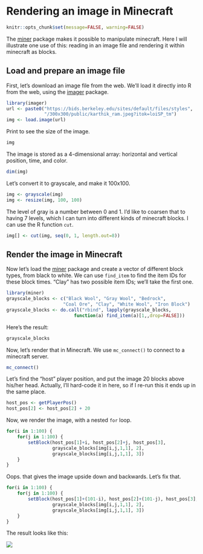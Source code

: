 # Rendering an image in Minecraft

```r
knitr::opts_chunk$set(message=FALSE, warning=FALSE)
```


The [miner](https://github.com/ropenscilabs/miner) package makes it
possible to manipulate minecraft. Here I will illustrate one use of
this: reading in an image file and rendering it within minecraft as
blocks.

## Load and prepare an image file

First, let's download an image file from the web. We'll load it
directly into R from the web, using the
[imager](https://cran.r-project.org/package=imager) package.

```r
library(imager)
url <- paste0("https://bids.berkeley.edu/sites/default/files/styles",
              "/300x300/public/karthik_ram.jpeg?itok=loiSP_tm")
img <- load.image(url)
```

Print to see the size of the image.

```r
img
```

The image is stored as a 4-dimensional array: horizontal and vertical
position, time, and color.

```r
dim(img)
```

Let's convert it to grayscale, and make it 100x100.

```r
img <- grayscale(img)
img <- resize(img, 100, 100)
```

The level of gray is a number between 0 and 1. I'd like to coarsen
that to having 7 levels, which I can turn into different kinds of
minecraft blocks. I can use the R function `cut`.

```r
img[] <- cut(img, seq(0, 1, length.out=8))
```


## Render the image in Minecraft

Now let's load the [miner](https://github.com/ROpenSciLabs/miner)
package and create a vector of different block types, from black to
white. We can use `find_item` to find the item IDs for these block
times. "Clay" has two possible item IDs; we'll take the first one.

```r
library(miner)
grayscale_blocks <- c("Black Wool", "Gray Wool", "Bedrock",
                     "Coal Ore", "Clay", "White Wool", "Iron Block")
grayscale_blocks <- do.call("rbind", lapply(grayscale_blocks,
                         function(a) find_item(a)[1,,drop=FALSE]))
```

Here's the result:

```r
grayscale_blocks
```

Now, let's render that in Minecraft. We use `mc_connect()` to connect
to a minecraft server.

```r
mc_connect()
```

Let's find the "host" player position, and put the image 20 blocks
above his/her head. Actually, I'll hard-code it in here, so if I
re-run this it ends up in the same place.

```r
host_pos <- getPlayerPos()
host_pos[2] <- host_pos[2] + 20
```

Now, we render the image, with a nested `for` loop.

```r
for(i in 1:100) {
    for(j in 1:100) {
        setBlock(host_pos[1]+i, host_pos[2]+j, host_pos[3],
                 grayscale_blocks[img[i,j,1,1], 2],
                 grayscale_blocks[img[i,j,1,1], 3])
    }
}
```

Oops. that gives the image upside down and backwards. Let's fix that.

```r
for(i in 1:100) {
    for(j in 1:100) {
        setBlock(host_pos[1]+(101-i), host_pos[2]+(101-j), host_pos[3],
                 grayscale_blocks[img[i,j,1,1], 2],
                 grayscale_blocks[img[i,j,1,1], 3])
    }
}
```

The result looks like this:

![](figure/karthik_minecraft.png)
